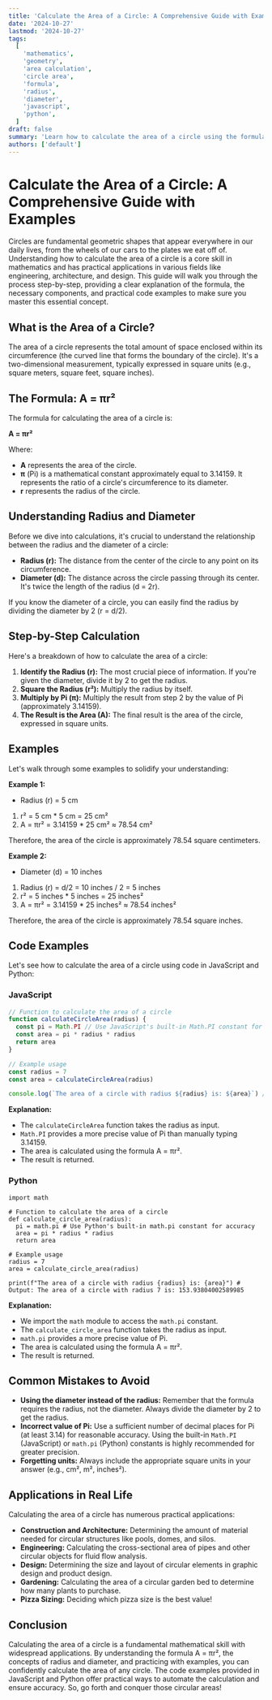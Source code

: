 ```yaml
---
title: 'Calculate the Area of a Circle: A Comprehensive Guide with Examples'
date: '2024-10-27'
lastmod: '2024-10-27'
tags:
  [
    'mathematics',
    'geometry',
    'area calculation',
    'circle area',
    'formula',
    'radius',
    'diameter',
    'javascript',
    'python',
  ]
draft: false
summary: 'Learn how to calculate the area of a circle using the formula A = πr², understand the concepts of radius and diameter, and see practical examples in JavaScript and Python.'
authors: ['default']
---
```


# Calculate the Area of a Circle: A Comprehensive Guide with Examples

Circles are fundamental geometric shapes that appear everywhere in our daily lives, from the wheels of our cars to the plates we eat off of. Understanding how to calculate the area of a circle is a core skill in mathematics and has practical applications in various fields like engineering, architecture, and design. This guide will walk you through the process step-by-step, providing a clear explanation of the formula, the necessary components, and practical code examples to make sure you master this essential concept.

## What is the Area of a Circle?

The area of a circle represents the total amount of space enclosed within its circumference (the curved line that forms the boundary of the circle). It's a two-dimensional measurement, typically expressed in square units (e.g., square meters, square feet, square inches).

## The Formula: A = πr²

The formula for calculating the area of a circle is:

**A = πr²**

Where:

- **A** represents the area of the circle.
- **π** (Pi) is a mathematical constant approximately equal to 3.14159. It represents the ratio of a circle's circumference to its diameter.
- **r** represents the radius of the circle.

## Understanding Radius and Diameter

Before we dive into calculations, it's crucial to understand the relationship between the radius and the diameter of a circle:

- **Radius (r):** The distance from the center of the circle to any point on its circumference.
- **Diameter (d):** The distance across the circle passing through its center. It's twice the length of the radius (d = 2r).

If you know the diameter of a circle, you can easily find the radius by dividing the diameter by 2 (r = d/2).

## Step-by-Step Calculation

Here's a breakdown of how to calculate the area of a circle:

1.  **Identify the Radius (r):** The most crucial piece of information. If you're given the diameter, divide it by 2 to get the radius.
2.  **Square the Radius (r²):** Multiply the radius by itself.
3.  **Multiply by Pi (π):** Multiply the result from step 2 by the value of Pi (approximately 3.14159).
4.  **The Result is the Area (A):** The final result is the area of the circle, expressed in square units.

## Examples

Let's walk through some examples to solidify your understanding:

**Example 1:**

- Radius (r) = 5 cm

1.  r² = 5 cm \* 5 cm = 25 cm²
2.  A = πr² = 3.14159 \* 25 cm² ≈ 78.54 cm²

Therefore, the area of the circle is approximately 78.54 square centimeters.

**Example 2:**

- Diameter (d) = 10 inches

1.  Radius (r) = d/2 = 10 inches / 2 = 5 inches
2.  r² = 5 inches \* 5 inches = 25 inches²
3.  A = πr² = 3.14159 \* 25 inches² ≈ 78.54 inches²

Therefore, the area of the circle is approximately 78.54 square inches.

## Code Examples

Let's see how to calculate the area of a circle using code in JavaScript and Python:

### JavaScript

```javascript
// Function to calculate the area of a circle
function calculateCircleArea(radius) {
  const pi = Math.PI // Use JavaScript's built-in Math.PI constant for accuracy
  const area = pi * radius * radius
  return area
}

// Example usage
const radius = 7
const area = calculateCircleArea(radius)

console.log(`The area of a circle with radius ${radius} is: ${area}`) // Output: The area of a circle with radius 7 is: 153.93804002589985
```

**Explanation:**

- The `calculateCircleArea` function takes the radius as input.
- `Math.PI` provides a more precise value of Pi than manually typing 3.14159.
- The area is calculated using the formula A = πr².
- The result is returned.

### Python

```plaintext
import math

# Function to calculate the area of a circle
def calculate_circle_area(radius):
  pi = math.pi # Use Python's built-in math.pi constant for accuracy
  area = pi * radius * radius
  return area

# Example usage
radius = 7
area = calculate_circle_area(radius)

print(f"The area of a circle with radius {radius} is: {area}") # Output: The area of a circle with radius 7 is: 153.93804002589985
```

**Explanation:**

- We import the `math` module to access the `math.pi` constant.
- The `calculate_circle_area` function takes the radius as input.
- `math.pi` provides a more precise value of Pi.
- The area is calculated using the formula A = πr².
- The result is returned.

## Common Mistakes to Avoid

- **Using the diameter instead of the radius:** Remember that the formula requires the radius, not the diameter. Always divide the diameter by 2 to get the radius.
- **Incorrect value of Pi:** Use a sufficient number of decimal places for Pi (at least 3.14) for reasonable accuracy. Using the built-in `Math.PI` (JavaScript) or `math.pi` (Python) constants is highly recommended for greater precision.
- **Forgetting units:** Always include the appropriate square units in your answer (e.g., cm², m², inches²).

## Applications in Real Life

Calculating the area of a circle has numerous practical applications:

- **Construction and Architecture:** Determining the amount of material needed for circular structures like pools, domes, and silos.
- **Engineering:** Calculating the cross-sectional area of pipes and other circular objects for fluid flow analysis.
- **Design:** Determining the size and layout of circular elements in graphic design and product design.
- **Gardening:** Calculating the area of a circular garden bed to determine how many plants to purchase.
- **Pizza Sizing:** Deciding which pizza size is the best value!

## Conclusion

Calculating the area of a circle is a fundamental mathematical skill with widespread applications. By understanding the formula A = πr², the concepts of radius and diameter, and practicing with examples, you can confidently calculate the area of any circle. The code examples provided in JavaScript and Python offer practical ways to automate the calculation and ensure accuracy. So, go forth and conquer those circular areas!
